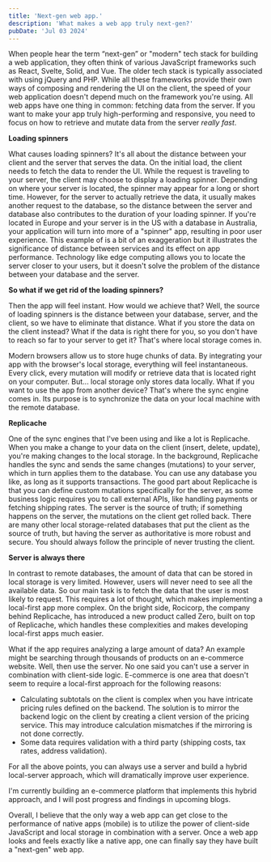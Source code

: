 ```yaml
---
title: 'Next-gen web app.'
description: 'What makes a web app truly next-gen?'
pubDate: 'Jul 03 2024'
---
```

When people hear the term “next-gen” or "modern" tech stack for building a web application, they often think of various JavaScript frameworks such as React, Svelte, Solid, and Vue. The older tech stack is typically associated with using jQuery and PHP. While all these frameworks provide their own ways of composing and rendering the UI on the client, the speed of your web application doesn't depend much on the framework you're using. All web apps have one thing in common: fetching data from the server. If you want to make your app truly high-performing and responsive, you need to focus on how to retrieve and mutate data from the server *really fast*.

**Loading spinners**

What causes loading spinners? It's all about the distance between your client and the server that serves the data. On the initial load, the client needs to fetch the data to render the UI. While the request is traveling to your server, the client may choose to display a loading spinner. Depending on where your server is located, the spinner may appear for a long or short time. However, for the server to actually retrieve the data, it usually makes another request to the database, so the distance between the server and database also contributes to the duration of your loading spinner.
If you're located in Europe and your server is in the US with a database in Australia, your application will turn into more of a "spinner" app, resulting in poor user experience. This example of is a bit of an exaggeration but it illustrates the significance of distance between services and its effect on app performance.
Technology like edge computing allows you to locate the server closer to your users, but it doesn't solve the problem of the distance between your database and the server.

**So what if we get rid of the loading spinners?**

Then the app will feel instant. How would we achieve that? Well, the source of loading spinners is the distance between your database, server, and the client, so we have to eliminate that distance. What if you store the data on the client instead? What if the data is right there for you, so you don't have to reach so far to your server to get it? That's where local storage comes in.

Modern browsers allow us to store huge chunks of data. By integrating your app with the browser's local storage, everything will feel instantaneous. Every click, every mutation will modify or retrieve data that is located right on your computer. But... local storage only stores data locally. What if you want to use the app from another device? That's where the sync engine comes in. Its purpose is to synchronize the data on your local machine with the remote database.

**Replicache**

One of the sync engines that I've been using and like a lot is Replicache. When you make a change to your data on the client (insert, delete, update), you're making changes to the local storage. In the background, Replicache handles the sync and sends the same changes (mutations) to your server, which in turn applies them to the database. You can use any database you like, as long as it supports transactions.
The good part about Replicache is that you can define custom mutations specifically for the server, as some business logic requires you to call external APIs, like handling payments or fetching shipping rates. The server is the source of truth; if something happens on the server, the mutations on the client get rolled back.
There are many other local storage-related databases that put the client as the source of truth, but having the server as authoritative is more robust and secure. You should always follow the principle of never trusting the client.

**Server is always there**

In contrast to remote databases, the amount of data that can be stored in local storage is very limited. However, users will never need to see all the available data. So our main task is to fetch the data that the user is most likely to request. This requires a lot of thought, which makes implementing a local-first app more complex. On the bright side, Rocicorp, the company behind Replicache, has introduced a new product called Zero, built on top of Replicache, which handles these complexities and makes developing local-first apps much easier.

What if the app requires analyzing a large amount of data? An example might be searching through thousands of products on an e-commerce website. Well, then use the server. No one said you can't use a server in combination with client-side logic. E-commerce is one area that doesn't seem to require a local-first approach for the following reasons:

- Calculating subtotals on the client is complex when you have intricate pricing rules defined on the backend. The solution is to mirror the backend logic on the client by creating a client version of the pricing service. This may introduce calculation mismatches if the mirroring is not done correctly.
- Some data requires validation with a third party (shipping costs, tax rates, address validation).

For all the above points, you can always use a server and build a hybrid local-server approach, which will dramatically improve user experience.

I'm currently building an e-commerce platform that implements this hybrid approach, and I will post progress and findings in upcoming blogs.

Overall, I believe that the only way a web app can get close to the performance of native apps (mobile) is to utilize the power of client-side JavaScript and local storage in combination with a server. Once a web app looks and feels exactly like a native app, one can finally say they have built a "next-gen" web app.